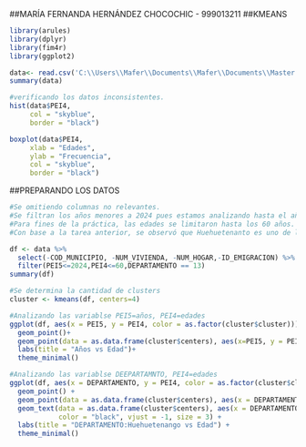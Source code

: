 ##MARÍA FERNANDA HERNÁNDEZ CHOCOCHIC - 999013211
##KMEANS

```{r}
library(arules)
library(dplyr)
library(fim4r)
library(ggplot2)
```

```{r}
data<- read.csv('C:\\Users\\Mafer\\Documents\\Mafer\\Documents\\Master DS USAC\\T4-Minería de datos\\Clase 2\\db_csv_\\db_csv_\\MIGRACION_BDP.csv', sep = ",")
summary(data)
```
```{r}
#verificando los datos inconsistentes.
hist(data$PEI4, 
     col = "skyblue", 
     border = "black")

boxplot(data$PEI4, 
     xlab = "Edades", 
     ylab = "Frecuencia", 
     col = "skyblue", 
     border = "black")
```
##PREPARANDO LOS DATOS
```{r}
#Se omitiendo columnas no relevantes.
#Se filtran los años menores a 2024 pues estamos analizando hasta el año en curso.
#Para fines de la práctica, las edades se limitaron hasta los 60 años. 
#Con base a la tarea anterior, se observó que Huehuetenanto es uno de los departamentos que presenta altos índices migratorios. 

df <- data %>% 
  select(-COD_MUNICIPIO, -NUM_VIVIENDA, -NUM_HOGAR,-ID_EMIGRACION) %>% 
  filter(PEI5<=2024,PEI4<=60,DEPARTAMENTO == 13) 
summary(df)
```

```{r}
#Se determina la cantidad de clusters 
cluster <- kmeans(df, centers=4)
```

```{r}
#Analizando las variablse PEI5=años, PEI4=edades
ggplot(df, aes(x = PEI5, y = PEI4, color = as.factor(cluster$cluster)))+
  geom_point()+
  geom_point(data = as.data.frame(cluster$centers), aes(x=PEI5, y = PEI4), color = "black", size=4, shape=17)+
  labs(title = "Años vs Edad")+
  theme_minimal()
```

```{r}
#Analizando las variablse DEEPARTAMNTO, PEI4=edades
ggplot(df, aes(x = DEPARTAMENTO, y = PEI4, color = as.factor(cluster$cluster))) +
  geom_point() +
  geom_point(data = as.data.frame(cluster$centers), aes(x = DEPARTAMENTO, y = PEI4), color = "black", size = 4, shape = 17) +
  geom_text(data = as.data.frame(cluster$centers), aes(x = DEPARTAMENTO, y = PEI4, label = paste("(", round(DEPARTAMENTO, 1), ", ", round(PEI4, 0), ")", sep = "")), 
            color = "black", vjust = -1, size = 3) +
  labs(title = "DEPARTAMENTO:Huehuetenango vs Edad") +
  theme_minimal()

```

